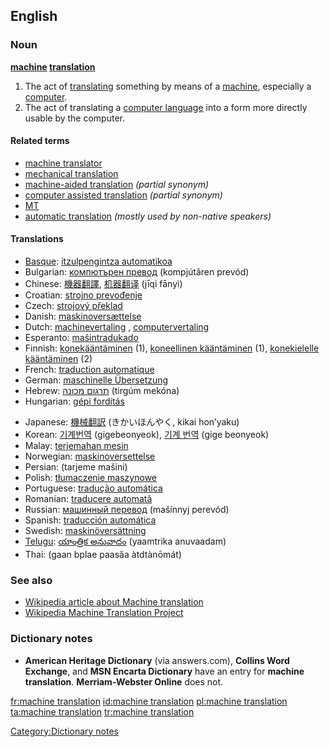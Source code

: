 ==English==

===Noun===
'''[[machine]] [[translation]]'''

# The act of [[translate|translating]] something by means of a [[machine]], especially a [[computer]].
# The act of translating a [[computer language]] into a form more directly usable by the computer.

====Related terms====
* [[machine translator]]
* [[mechanical translation]] {{obsolete}}
* [[machine-aided translation]] ''(partial synonym)''
* [[computer assisted translation]] ''(partial synonym)''
* [[MT]] {{abbreviation}}
* [[automatic translation]] ''(mostly used by non-native speakers)''

====Translations====
{{trans-top|Machine translation}}
* [[Basque]]: [[itzulpengintza automatikoa]]
* Bulgarian: [[компютърен превод]] (kompjútǎren prevód) {{m}}
* Chinese: [[機器翻譯]], [[机器翻译]] (jīqi fānyì)
* Croatian: [[strojno prevođenje]] {{n}}
* Czech: [[strojový překlad]] {{m}}
* Danish: [[maskinoversættelse]] {{c}}
* Dutch: [[machinevertaling]] {{f}}, [[computervertaling]] {{f}}
* Esperanto: [[maŝintradukado]]
* Finnish: [[konekääntäminen]] (1), [[koneellinen kääntäminen]] (1), [[konekielelle kääntäminen]] (2)
* French: [[traduction automatique]] {{f}}
* German: [[maschinelle Übersetzung]] {{f}}
* Hebrew: [[תרגום מכונה]] (tirgúm mekóna) {{m}}
* Hungarian: [[gépi fordítás]]
{{trans-mid}}
* Japanese: [[機械翻訳]] (きかいほんやく, kikai hon’yaku)
* Korean: [[기계번역]] (gigebeonyeok), [[기계 번역]] (gige beonyeok)
* Malay: [[terjemahan mesin]]
* Norwegian: [[maskinoversettelse]] {{m}}
* Persian: {{fa-Arab|[[ترجمه ماشینی]]}} (tarjeme mašini)
* Polish: [[tłumaczenie maszynowe]] {{n}}
* Portuguese: [[tradução automática]] {{f}}
* Romanian: [[traducere automată]] {{f}}
* Russian: [[машинный перевод]] (mašínnyj perevód) {{m}}
* Spanish: [[traducción automática]] {{f}}
* Swedish: [[maskinöversättning]] {{c}}
* [[Telugu]]: [[యాంత్రిక అనువాదం]] (yaamtrika anuvaadam)
* Thai: {{Thai|[[การแปลภาษาอัตโนมัติ]]}} (gaan bplae paasăa àtdtànōmát)
{{trans-bottom}}

===See also===
* [[w:Machine translation|Wikipedia article about Machine translation]]
* [[m:Wikipedia Machine Translation Project|Wikipedia Machine Translation Project]]

===Dictionary notes===
* '''American Heritage Dictionary''' (via answers.com), '''Collins Word Exchange''', and '''MSN Encarta Dictionary''' have an entry for '''machine translation'''. '''Merriam-Webster Online''' does not.

[[Category:Dictionary notes]]

[[fr:machine translation]]
[[id:machine translation]]
[[pl:machine translation]]
[[ta:machine translation]]
[[tr:machine translation]]